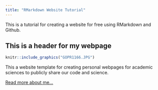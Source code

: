 ```yaml
---
title: "RMarkdown Website Tutorial"
---
```


This is a tutorial for creating a website for free using RMarkdown and Github.

## This is a header for my webpage

```r
knitr::include_graphics("GOPR1166.JPG")
```

This a website template for creating personal webpages for academic sciences to publicly share our code and science.

[Read more about me...](about.html)
